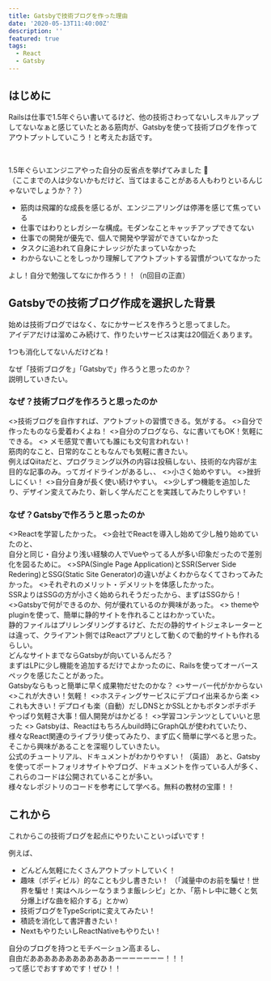 ```yaml
---
title: Gatsbyで技術ブログを作った理由
date: '2020-05-13T11:40:00Z'
description: ''
featured: true
tags:
  - React
  - Gatsby
---
```



## はじめに

Railsは仕事で1.5年ぐらい書いてるけど、他の技術さわってないしスキルアップしてないなぁと感じていたとある筋肉が、Gatsbyを使って技術ブログを作ってアウトプットしていこう！と考えたお話です。

<br/>

1.5年ぐらいエンジニアやった自分の反省点を挙げてみました 🚀  
（ここまでの人は少ないかもだけど、当てはまることがある人もわりといるんじゃないでしょうか？？）

- 筋肉は飛躍的な成長を感じるが、エンジニアリングは停滞を感じて焦っている
- 仕事ではわりとレガシーな構成。モダンなことキャッチアップできてない
- 仕事での開発が優先で、個人で開発や学習ができていなかった
- タスクに追われて自身にナレッジがたまっていなかった
- わからないことをしっかり理解してアウトプットする習慣がついてなかった

<Callout emoji='💪' my='5'>よし！自分で勉強してなにか作ろう！！（n回目の正直）</Callout>

## Gatsbyでの技術ブログ作成を選択した背景

始めは技術ブログではなく、なにかサービスを作ろうと思ってました。  
アイデアだけは溜めこみ続けて、作りたいサービスは実は20個近くあります。

<Callout emoji='🥴' my='5'>1つも消化してないんだけどね！</Callout>

なぜ「技術ブログを」「Gatsbyで」作ろうと思ったのか？  
説明していきたい。

### なぜ？技術ブログを作ろうと思ったのか

<ArrowDescription>
  <>技術ブログを自作すれば、アウトプットの習慣できる。気がする。</>
  <>自分で作ったものなら愛着わくよね！</>
</ArrowDescription>

<ArrowDescription>
  <>自分のブログなら、なに書いてもOK！気軽にできる。</>
  <>
    メモ感覚で書いても誰にも文句言われない！<br/>
    筋肉的なこと、日常的なこともなんでも気軽に書きたい。<br/>
    例えばQiitaだと、プログラミング以外の内容は投稿しない、技術的な内容が主目的な記事のみ。ってガイドラインがあるし、、
  </>
</ArrowDescription>

<ArrowDescription>
  <>小さく始めやすい。</>
  <>挫折しにくい！</>
</ArrowDescription>

<ArrowDescription>
  <>自分自身が長く使い続けやすい。</>
  <>少しずつ機能を追加したり、デザイン変えてみたり、新しく学んだことを実践してみたりしやすい！</>
</ArrowDescription>

### なぜ？Gatsbyで作ろうと思ったのか

<ArrowDescription>
  <>Reactを学習したかった。</>
  <>会社でReactを導入し始めて少し触り始めていたのと、<br/>自分と同じ・自分より浅い経験の人でVueやってる人が多い印象だったので差別化を図るために。</>
</ArrowDescription>

<ArrowDescription>
  <>SPA(Single Page Application)とSSR(Server Side Redering)とSSG(Static Site Generator)の違いがよくわからなくてさわってみたかった。</>
  <>それぞれのメリット・デメリットを体感したかった。<br/>SSRよりはSSGの方が小さく始められそうだったから、まずはSSGから！</>
</ArrowDescription>

<ArrowDescription>
  <>Gatsbyで何ができるのか、何が優れているのか興味があった。</>
  <>
    themeやpluginを使って、簡単に静的サイトを作れることはわかっていた。<br/>
    静的ファイルはプリレンダリングするけど、ただの静的サイトジェネレーターとは違って、クライアント側ではReactアプリとして動くので動的サイトも作れるらしい。<br/>
    どんなサイトまでならGatsbyが向いているんだろ？<br/>
    <Callout emoji='🤔' my='0' p='2'>
      まずはLPに少し機能を追加するだけでよかったのに、Railsを使ってオーバースペックを感じたことがあった。<br/>
      Gatsbyならもっと簡単に早く成果物だせたのかな？
    </Callout>
  </>
</ArrowDescription>

<ArrowDescription>
  <>サーバー代がかからない</>
  <>これが大きい！気軽！</>
</ArrowDescription>

<ArrowDescription>
  <>ホスティングサービスにデプロイ出来るから楽</>
  <>これも大きい！デプロイも楽（自動）だしDNSとかSSLとかもボタンポチポチ<br/>やっぱり気軽さ大事！個人開発がはかどる！</>
</ArrowDescription>

<ArrowDescription>
  <>学習コンテンツとしていいと思った</>
  <>
    Gatsbyは、Reactはもちろんbuild時にGraphQLが使われていたり、様々なReact関連のライブラリ使ってみたり、まず広く簡単に学べると思った。そこから興味があることを深堀りしていきたい。<br/>
    <Callout emoji='🙌' my='0' p='2'>
      公式のチュートリアル、ドキュメントがわかりやすい！（英語）
      あと、Gatsbyを使ってポートフォリオサイトやブログ、ドキュメントを作っている人が多く、これらのコードは公開されていることが多い。<br/>
      様々なレポジトリのコードを参考にして学べる。無料の教材の宝庫！！
    </Callout>
  </>
</ArrowDescription>

## これから

これからこの技術ブログを起点にやりたいこといっぱいです！

例えば、
- どんどん気軽にたくさんアウトプットしていく！
- 趣味（ボディビル）的なことも少し書きたい！
（「減量中のお前を騙せ！世界を騙せ！実はヘルシーなうまうま飯レシピ」とか、「筋トレ中に聴くと気分爆上げな曲を紹介する」とかw）
- 技術ブログをTypeScriptに変えてみたい！
- 積読を消化して書評書きたい！
- NextもやりたいしReactNativeもやりたい！

自分のブログを持つとモチベーション高まるし、  
自由だああああああああああああーーーーーーー！！！  
って感じでおすすめです！ぜひ！！
